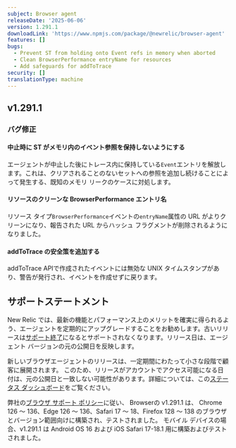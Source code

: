 ```yaml
---
subject: Browser agent
releaseDate: '2025-06-06'
version: 1.291.1
downloadLink: 'https://www.npmjs.com/package/@newrelic/browser-agent'
features: []
bugs:
  - Prevent ST from holding onto Event refs in memory when aborted
  - Clean BrowserPerformance entryName for resources
  - Add safeguards for addToTrace
security: []
translationType: machine
---
```


## v1.291.1

### バグ修正

#### 中止時に ST がメモリ内のイベント参照を保持しないようにする

エージェントが中止した後にトレース内に保持している`Event`エントリを解放します。これは、クリアされることのないセットへの参照を追加し続けることによって発生する、既知のメモリ リークのケースに対処します。

#### リソースのクリーンな BrowserPerformance エントリ名

リソース タイプ`BrowserPerformance`イベントの`entryName`属性の URL がよりクリーンになり、報告された URL からハッシュ フラグメントが削除されるようになりました。

#### addToTrace の安全策を追加する

addToTrace APIで作成されたイベントには無効な UNIX タイムスタンプがあり、警告が発行され、イベントを作成せずに戻ります。

## サポートステートメント

New Relic では、最新の機能とパフォーマンス上のメリットを確実に得られるよう、エージェントを定期的にアップグレードすることをお勧めします。古いリリースは[サポート終了](https://docs.newrelic.com/docs/browser/browser-monitoring/getting-started/browser-agent-eol-policy/)になるとサポートされなくなります。リリース日は、エージェント バージョンの元の公開日を反映します。

新しいブラウザエージェントのリリースは、一定期間にわたって小さな段階で顧客に展開されます。 このため、リリースがアカウントでアクセス可能になる日付は、元の公開日と一致しない可能性があります。詳細については、この[ステータス ダッシュボード](https://newrelic.github.io/newrelic-browser-agent-release/)をご覧ください。

弊社の[ブラウザ サポート ポリシー](https://docs.newrelic.com/docs/browser/new-relic-browser/getting-started/compatibility-requirements-browser-monitoring/#browser-types)に従い、 Browserの v1.291.1 は、 Chrome 126 ～ 136、Edge 126 ～ 136、Safari 17 ～ 18、Firefox 128 ～ 138 のブラウザとバージョン範囲向けに構築され、テストされました。 モバイル デバイスの場合、v1.291.1 は Android OS 16 および iOS Safari 17-18.1 用に構築およびテストされました。